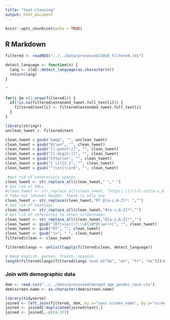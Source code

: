 ```yaml
---
title: "text-cleaning"
output: html_document
---
```


```r
knitr::opts_chunk$set(echo = TRUE)
```

## R Markdown

```r
filtered <- readRDS("../../data/processed/2018_filtered.rds")

detect_language <- function(n) {
  lang <- cld2::detect_language(as.character(n))
  return(lang)
}
```

``


```r
for(i in c(1:nrow(filtered))) {
  if(!is.na(filtered$extended_tweet.full_text[i])) {
    filtered$text[i] <- filtered$extended_tweet.full_text[i]
  }
}
```


```r
library(stringr)
unclean_tweet <- filtered$text

clean_tweet = gsub("&amp", "", unclean_tweet)
clean_tweet = gsub("@\\w+", "", clean_tweet)
clean_tweet = gsub("[[:punct:]]", "", clean_tweet)
clean_tweet = gsub("[[:digit:]]", "", clean_tweet)
clean_tweet = gsub("http\\w+", "", clean_tweet)
clean_tweet = gsub("[ \t]{2,}", "", clean_tweet)
clean_tweet = gsub("^\\s+|\\s+$", "", clean_tweet)

 #get rid of unnecessary spaces
clean_tweet <- str_replace_all(clean_tweet," "," ")
# Get rid of URLs
#clean_tweet <- str_replace_all(clean_tweet, "http\\:\\/\\/t.co/[a-z,A-Z,0-9]*{8}","")
# Take out retweet header, there is only one
clean_tweet <- str_replace(clean_tweet,"RT @[a-z,A-Z]*: ","")
# Get rid of hashtags
clean_tweet <- str_replace_all(clean_tweet,"#[a-z,A-Z]*","")
# Get rid of references to other screennames
clean_tweet <- str_replace_all(clean_tweet,"@[a-z,A-Z]*","") 
clean_tweet <- gsub("(RT|via)((?:\\b\\W*@\\w+)+)", "", clean_tweet)
clean_tweet <- gsub("RT", "", clean_tweet)
clean_tweet <- gsub("\n", " ", clean_tweet)
filtered$clean <- clean_tweet
```



```r
filtered$langs <- unlist(lapply(filtered$clean, detect_language))

# Keep english, german, french, spanish
length(filtered$langs[filtered$langs %in% c("de", "en", "fr", "es")])/nrow(filtered)
```


### Join with demographic data

```r
dem <- read.csv("../../data/processed/merged_age_gender_race.csv")
dem$screen.name <- as.character(dem$screen.name)
```

```r
library(tidyverse)
joined <- left_join(filtered, dem, by.x="user.screen_name", by.y="screen.name")
joined <- joined[!duplicated(joined$text),]
joined <- joined[,-c(24:37)]
```
